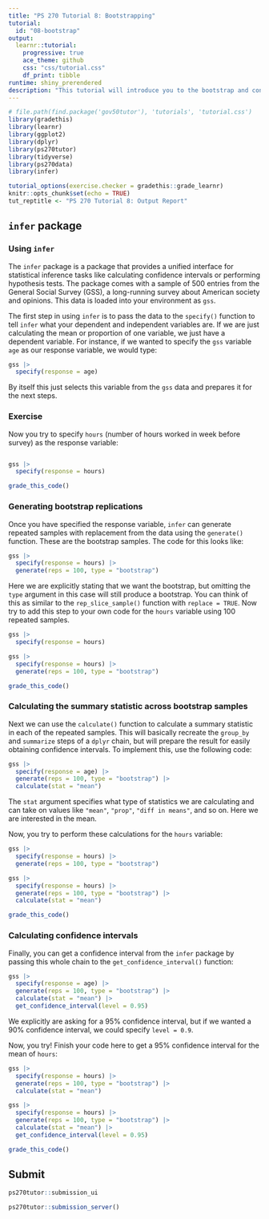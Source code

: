 ```yaml
---
title: "PS 270 Tutorial 8: Bootstrapping"
tutorial:
  id: "08-bootstrap"
output:
  learnr::tutorial:
    progressive: true
    ace_theme: github
    css: "css/tutorial.css"
    df_print: tibble
runtime: shiny_prerendered
description: "This tutorial will introduce you to the bootstrap and confidence intervals."
---
```


<!-- Add JavaScript code for making the exercise code larger -->
<script language="JavaScript" src="js/exercise-font-size.js"></script>
 

```r
# file.path(find.package('gov50tutor'), 'tutorials', 'tutorial.css')
library(gradethis)
library(learnr)
library(ggplot2)
library(dplyr)
library(ps270tutor)
library(tidyverse)
library(ps270data)
library(infer)

tutorial_options(exercise.checker = gradethis::grade_learnr)
knitr::opts_chunk$set(echo = TRUE)
tut_reptitle <- "PS 270 Tutorial 8: Output Report"


```

## `infer` package

### Using `infer`

The `infer` package is a package that provides a unified interface for statistical inference tasks like calculating confidence intervals or performing hypothesis tests. The package comes with a sample of 500 entries from the General Social Survey (GSS), a long-running survey about American society and opinions. This data is loaded into your environment as `gss`. 

The first step in using `infer` is to pass the data to the `specify()` function to tell `infer` what your dependent and independent variables are. If we are just calculating the mean or proportion of one variable, we just have a dependent variable. For instance, if we wanted to specify the `gss` variable `age` as our response variable, we would type:

```r
gss |>
  specify(response = age)
```

By itself this just selects this variable from the `gss` data and prepares it for the next steps. 

### Exercise

Now you try to specify `hours` (number of hours worked in week before survey) as the response variable:

```r
```

```r
gss |>
  specify(response = hours) 
```


```r
grade_this_code()
```

### Generating bootstrap replications

Once you have specified the response variable, `infer` can generate repeated samples with replacement from the data using the `generate()` function. These are the bootstrap samples. The code for this looks like:

```r
gss |>
  specify(response = hours) |>
  generate(reps = 100, type = "bootstrap")
```

Here we are explicitly stating that we want the bootstrap, but omitting the `type` argument in this case will still produce a bootstrap. You can think of this as similar to the `rep_slice_sample()` function with `replace = TRUE`. Now try to add this step to your own code for the `hours` variable using 100 repeated samples. 


```r
gss |>
  specify(response = hours) 
```

```r
gss |>
  specify(response = hours) |>
  generate(reps = 100, type = "bootstrap")
```


```r
grade_this_code()
```

### Calculating the summary statistic across bootstrap samples

Next we can use the `calculate()` function to calculate a summary statistic in each of the repeated samples. This will basically recreate the `group_by` and `summarize` steps of a `dplyr` chain, but will prepare the result for easily obtaining confidence intervals. To implement this, use the following code:


```r
gss |>
  specify(response = age) |>
  generate(reps = 100, type = "bootstrap") |>
  calculate(stat = "mean")
```

The `stat` argument specifies what type of statistics we are calculating and can take on values like `"mean"`, `"prop"`, `"diff in means"`, and so on. Here we are interested in the mean. 

Now, you try to perform these calculations for the `hours` variable:

```r
gss |>
  specify(response = hours) |>
  generate(reps = 100, type = "bootstrap") 
```

```r
gss |>
  specify(response = hours) |>
  generate(reps = 100, type = "bootstrap") |>
  calculate(stat = "mean")
```


```r
grade_this_code()
```


### Calculating confidence intervals

Finally, you can get a confidence interval from the `infer` package by passing this whole chain to the `get_confidence_interval()` function:

```r
gss |>
  specify(response = age) |>
  generate(reps = 100, type = "bootstrap") |>
  calculate(stat = "mean") |>
  get_confidence_interval(level = 0.95)
```

We explicitly are asking for a 95% confidence interval, but if we wanted a 90% confidence interval, we could specify `level = 0.9`. 

Now, you try! Finish your code here to get a 95% confidence interval for the mean of `hours`:

```r
gss |>
  specify(response = hours) |>
  generate(reps = 100, type = "bootstrap") |>
  calculate(stat = "mean") 
```

```r
gss |>
  specify(response = hours) |>
  generate(reps = 100, type = "bootstrap") |>
  calculate(stat = "mean") |>
  get_confidence_interval(level = 0.95)
```


```r
grade_this_code()
```



## Submit

```r
ps270tutor::submission_ui
```

```r
ps270tutor::submission_server()
```
